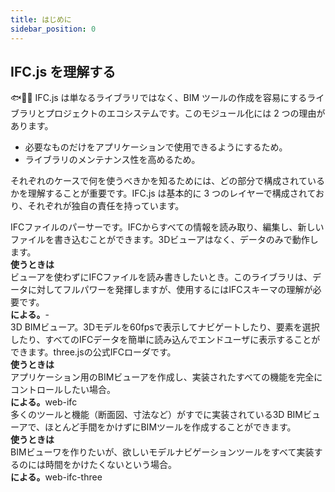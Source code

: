 ```yaml
---
title: はじめに
sidebar_position: 0
---
```



## IFC.js を理解する

🐟🐠🐡
IFC.js は単なるライブラリではなく、BIM ツールの作成を容易にするライブラリとプロジェクトのエコシステムです。このモジュール化には 2 つの理由があります。

- 必要なものだけをアプリケーションで使用できるようにするため。
- ライブラリのメンテナンス性を高めるため。

それぞれのケースで何を使うべきかを知るためには、どの部分で構成されているかを理解することが重要です。IFC.js は基本的に 3 つのレイヤーで構成されており、それぞれが独自の責任を持っています。

<IfcCard icon="🧩" title="web-ifc" link="https://ifcjs.github.io/info/docs/Guide/web-ifc/Introduction">

<div style={{margin: "1rem 0"}}>
IFCファイルのパーサーです。IFCからすべての情報を読み取り、編集し、新しいファイルを書き込むことができます。3Dビューアはなく、データのみで動作します。
</div>
<div style={{margin: "1rem 0"}}>

</div>

<div>
  <b>使うときは</b>
</div>

<div style={{margin: "1rem 0"}}>
ビューアを使わずにIFCファイルを読み書きしたいとき。このライブラリは、データに対してフルパワーを発揮しますが、使用するにはIFCスキーマの理解が必要です。
</div>
<div><b>による。</b>-</div>
</IfcCard>

<IfcCard icon="🧩" title="web-ifc-three" link="https://ifcjs.github.io/info/docs/Guide/web-ifc-three/Introduction">

<div style={{ margin: "1rem 0" }}>
  3D
  BIMビューア。3Dモデルを60fpsで表示してナビゲートしたり、要素を選択したり、すべてのIFCデータを簡単に読み込んでエンドユーザに表示することができます。three.jsの公式IFCローダです。
</div>

<div>
  <b>使うときは</b>
</div>

<div style={{ margin: "1rem 0" }}>
  アプリケーション用のBIMビューアを作成し、実装されたすべての機能を完全にコントロールしたい場合。
</div>

<div><b>による。</b>web-ifc</div>
</IfcCard>

<IfcCard icon="🧩" title="web-ifc-viewer" link="https://ifcjs.github.io/info/docs/Guide/web-ifc-viewer/Introduction">

<div style={{ margin: "1rem 0" }}>
  多くのツールと機能（断面図、寸法など）がすでに実装されている3D
  BIMビューアで、ほとんど手間をかけずにBIMツールを作成することができます。
</div>

<div>
  <b>使うときは</b>
</div>

<div style={{ margin: "1rem 0" }}>
  BIMビューワを作りたいが、欲しいモデルナビゲーションツールをすべて実装するのには時間をかけたくないという場合。
</div>

<div><b>による。</b>web-ifc-three</div>
</IfcCard>
